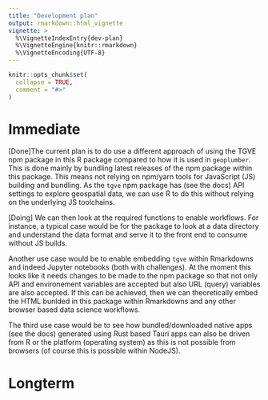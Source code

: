 ```yaml
---
title: "Development plan"
output: rmarkdown::html_vignette
vignette: >
  %\VignetteIndexEntry{dev-plan}
  %\VignetteEngine{knitr::rmarkdown}
  %\VignetteEncoding{UTF-8}
---
```


```r
knitr::opts_chunk$set(
  collapse = TRUE,
  comment = "#>"
)
```

# Immediate
[Done]The current plan is to do use a different approach of using the TGVE npm package in this R package compared to how it is used in `geoplumber`. This is done mainly by bundling latest releases of the npm package within this package. This means not relying on npm/yarn tools for JavaScript (JS) building and bundling. As the `tgve` npm package has (see the docs) API settings to explore geospatial data, we can use R to do this without relying on the underlying JS toolchains.

[Doing] We can then look at the required functions to enable workflows. For instance, a typical case would be for the package to look at a data directory and understand the data format and serve it to the front end to consume without JS builds.

Another use case would be to enable embedding `tgve` within Rmarkdowns and indeed Jupyter notebooks (both with challenges). At the moment this looks like it needs changes to be made to the npm package so that not only API and environement variables are accepted but also URL (query) variables are also accepted. If this can be achieved, then we can theoretically embed the HTML bunlded in this package within Rmarkdowns and any other browser based data science workflows.

The third use case would be to see how bundled/downloaded native apps (see the docs) generated using Rust based Tauri apps can also be driven from R or the platform (operating system) as this is not possible from browsers (of course this is possible within NodeJS).

# Longterm
